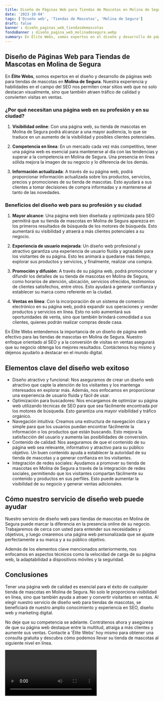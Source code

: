 ```yaml
---
title: Diseño de Páginas Web para Tiendas de Mascotas en Molina de Segura
date: '2023-10-04'
tags: ['Diseño web', 'Tiendas de Mascotas', 'Molina de Segura']
draft: false
banner : diseño_paginas_web_tiendasdemascotas
fondoBanner : diseño_pagina_web_molinadesegura.webp
summary: En Élite Webs, somos expertos en el diseño y desarrollo de páginas web para tiendas de mascotas en Molina de Segura. Nuestra experiencia y habilidades en el campo del SEO nos permiten crear sitios web que no solo destacan visualmente, sino que también atraen tráfico de calidad y convierten visitas en ventas.
---
```


## Diseño de Páginas Web para Tiendas de Mascotas en Molina de Segura

En **Élite Webs**, somos expertos en el diseño y desarrollo de páginas web para tiendas de mascotas en **Molina de Segura**. Nuestra experiencia y habilidades en el campo del SEO nos permiten crear sitios web que no solo destacan visualmente, sino que también atraen tráfico de calidad y convierten visitas en ventas.

### ¿Por qué necesitan una página web en su profesión y en su ciudad?

1. **Visibilidad online**: Con una página web, su tienda de mascotas en Molina de Segura podrá alcanzar a una mayor audiencia, lo que se traduce en un aumento de la visibilidad y posibles clientes potenciales.

2. **Competencia en línea**: En un mercado cada vez más competitivo, tener una página web es esencial para mantenerse al día con las tendencias y superar a la competencia en Molina de Segura. Una presencia en línea sólida mejora la imagen de su negocio y lo diferencia de los demás.

3. **Información actualizada**: A través de su página web, podrá proporcionar información actualizada sobre los productos, servicios, precios y promociones de su tienda de mascotas. Esto ayudará a sus clientes a tomar decisiones de compra informadas y a mantenerse al tanto de las novedades.

### Beneficios del diseño web para su profesión y su ciudad

1. **Mayor alcance**: Una página web bien diseñada y optimizada para SEO permitirá que su tienda de mascotas en Molina de Segura aparezca en los primeros resultados de búsqueda de los motores de búsqueda. Esto aumentará su visibilidad y atraerá a más clientes potenciales a su negocio.

2. **Experiencia de usuario mejorada**: Un diseño web profesional y atractivo garantiza una experiencia de usuario fluida y agradable para los visitantes de su página. Esto les animará a quedarse más tiempo, explorar sus productos y servicios, y finalmente, realizar una compra.

3. **Promoción y difusión**: A través de su página web, podrá promocionar y difundir los detalles de su tienda de mascotas en Molina de Segura, como horarios de atención, ubicación, servicios ofrecidos, testimonios de clientes satisfechos, entre otros. Esto ayudará a generar confianza y establecer su marca como referente en la ciudad.

4. **Ventas en línea**: Con la incorporación de un sistema de comercio electrónico en su página web, podrá expandir sus operaciones y vender productos y servicios en línea. Esto no solo aumentará sus oportunidades de venta, sino que también brindará comodidad a sus clientes, quienes podrán realizar compras desde casa.

En Élite Webs entendemos la importancia de un diseño de página web efectivo para las tiendas de mascotas en Molina de Segura. Nuestro enfoque orientado al SEO y a la conversión de visitas en ventas asegurará que su negocio obtenga los mejores resultados. Contáctenos hoy mismo y déjenos ayudarlo a destacar en el mundo digital.

<GifSeo />

<Cta />

## Elementos clave del diseño web exitoso

- Diseño atractivo y funcional: Nos aseguramos de crear un diseño web atractivo que capte la atención de los visitantes y los mantenga interesados en explorar más. Además, nos enfocamos en proporcionar una experiencia de usuario fluida y fácil de usar.
- Optimización para buscadores: Nos encargamos de optimizar su página web utilizando técnicas de SEO para que sea fácilmente encontrada por los motores de búsqueda. Esto garantiza una mayor visibilidad y tráfico orgánico.
- Navegación intuitiva: Creamos una estructura de navegación clara y simple para que los usuarios puedan encontrar fácilmente la información o los productos que están buscando. Esto mejora la satisfacción del usuario y aumenta las posibilidades de conversión.
- Contenido de calidad: Nos aseguramos de que el contenido de su página web sea relevante, informativo y atractivo para su público objetivo. Un buen contenido ayuda a establecer la autoridad de su tienda de mascotas y a generar confianza en los visitantes.
- Integración de redes sociales: Ayudamos a promover su tienda de mascotas en Molina de Segura a través de la integración de redes sociales, permitiendo que los visitantes compartan fácilmente su contenido y productos en sus perfiles. Esto puede aumentar la visibilidad de su negocio y generar ventas adicionales.

## Cómo nuestro servicio de diseño web puede ayudar

Nuestro servicio de diseño web para tiendas de mascotas en Molina de Segura puede marcar la diferencia en la presencia online de su negocio. Trabajaremos de cerca con usted para entender sus necesidades y objetivos, y luego crearemos una página web personalizada que se ajuste perfectamente a su marca y a su público objetivo.

Además de los elementos clave mencionados anteriormente, nos enfocamos en aspectos técnicos como la velocidad de carga de su página web, la adaptabilidad a dispositivos móviles y la seguridad.

## Conclusiones

Tener una página web de calidad es esencial para el éxito de cualquier tienda de mascotas en Molina de Segura. No solo le proporciona visibilidad en línea, sino que también ayuda a atraer y convertir visitantes en ventas. Al elegir nuestro servicio de diseño web para tiendas de mascotas, se beneficiará de nuestro amplio conocimiento y experiencia en SEO, diseño web y marketing digital.

No deje que su competencia se adelante. Contrátenos ahora y asegúrese de que su página web destaque entre la multitud, atraiga a más clientes y aumente sus ventas. Contacte a 'Élite Webs' hoy mismo para obtener una consulta gratuita y descubra cómo podemos llevar su tienda de mascotas al siguiente nivel en línea.

<Video />

<CtaBot job='Tiendas de Mascotas' city='Molina de Segura'/>

<Gmaps query='Molina de Segura+españa+maps' />